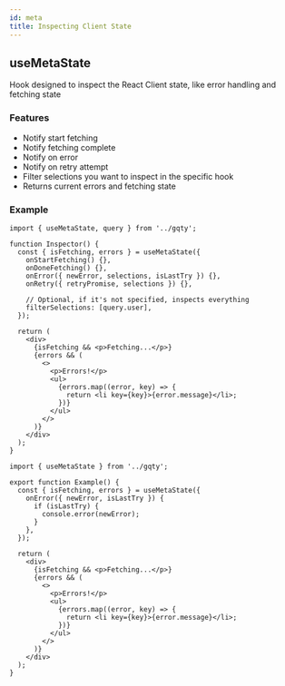 ```yaml
---
id: meta
title: Inspecting Client State
---
```


## useMetaState

Hook designed to inspect the React Client state, like error handling and fetching state

### Features

- Notify start fetching
- Notify fetching complete
- Notify on error
- Notify on retry attempt
- Filter selections you want to inspect in the specific hook
- Returns current errors and fetching state

### Example

```tsx
import { useMetaState, query } from '../gqty';

function Inspector() {
  const { isFetching, errors } = useMetaState({
    onStartFetching() {},
    onDoneFetching() {},
    onError({ newError, selections, isLastTry }) {},
    onRetry({ retryPromise, selections }) {},

    // Optional, if it's not specified, inspects everything
    filterSelections: [query.user],
  });

  return (
    <div>
      {isFetching && <p>Fetching...</p>}
      {errors && (
        <>
          <p>Errors!</p>
          <ul>
            {errors.map((error, key) => {
              return <li key={key}>{error.message}</li>;
            })}
          </ul>
        </>
      )}
    </div>
  );
}
```

```tsx
import { useMetaState } from '../gqty';

export function Example() {
  const { isFetching, errors } = useMetaState({
    onError({ newError, isLastTry }) {
      if (isLastTry) {
        console.error(newError);
      }
    },
  });

  return (
    <div>
      {isFetching && <p>Fetching...</p>}
      {errors && (
        <>
          <p>Errors!</p>
          <ul>
            {errors.map((error, key) => {
              return <li key={key}>{error.message}</li>;
            })}
          </ul>
        </>
      )}
    </div>
  );
}
```
